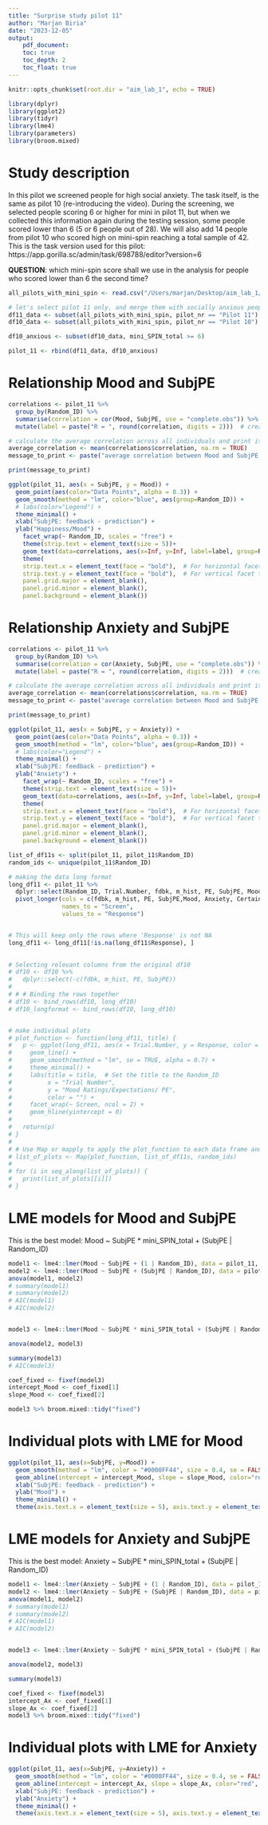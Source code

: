 ```yaml
---
title: "Surprise study pilot 11"
author: "Marjan Biria"
date: "2023-12-05"
output: 
    pdf_document:
    toc: true
    toc_depth: 2
    toc_float: true
---
```


```r
knitr::opts_chunk$set(root.dir = "aim_lab_1", echo = TRUE)
```


```r
library(dplyr)
library(ggplot2)
library(tidyr)
library(lme4)
library(parameters)
library(broom.mixed)
```

\newpage
# Study description
In this pilot we screened people for high social anxiety. The task itself, is the same as pilot 10 (re-introducing the video). During the screening, we selected people scoring 6 or higher for mini in pilot 11, but when we collected this information again during the testing session, some people scored lower than 6 (5 or 6 people out of 28). We will also add 14 people from pilot 10 who scored high on mini-spin reaching a total sample of 42. This is the task version used for this pilot: https://app.gorilla.sc/admin/task/698788/editor?version=6  

**QUESTION**: which mini-spin score shall we use in the analysis for people who scored lower than 6 the second time?


```r
all_pilots_with_mini_spin <- read.csv("/Users/marjan/Desktop/aim_lab_1/all_pilots_with_mini_spin.csv")

# let's select pilot 11 only, and merge them with socially anxious people from pilot 10 which was exactly the same
df11_data <- subset(all_pilots_with_mini_spin, pilot_nr == "Pilot 11")
df10_data <- subset(all_pilots_with_mini_spin, pilot_nr == "Pilot 10")

df10_anxious <- subset(df10_data, mini_SPIN_total >= 6)

pilot_11 <- rbind(df11_data, df10_anxious)

```


\newpage 
# Relationship Mood and SubjPE

```r

correlations <- pilot_11 %>%
  group_by(Random_ID) %>%
  summarise(correlation = cor(Mood, SubjPE, use = "complete.obs")) %>%
  mutate(label = paste("R = ", round(correlation, digits = 2)))  # create a label for the plot

# calculate the average correlation across all individuals and print it 
average_correlation <- mean(correlations$correlation, na.rm = TRUE)
message_to_print <- paste("average correlation between Mood and SubjPE:", average_correlation)

print(message_to_print)

ggplot(pilot_11, aes(x = SubjPE, y = Mood)) +
  geom_point(aes(color="Data Points", alpha = 0.3)) +
  geom_smooth(method = "lm", color="blue", aes(group=Random_ID)) + 
  # labs(color="Legend") +
  theme_minimal() +
  xlab("SubjPE: feedback - prediction") + 
  ylab("Happiness/Mood") +
    facet_wrap(~ Random_ID, scales = "free") +
    theme(strip.text = element_text(size = 5))+
    geom_text(data=correlations, aes(x=Inf, y=Inf, label=label, group=Random_ID), hjust=1.1, vjust=1.1, size=2.7, fontface = "bold", inherit.aes=FALSE) +
    theme(
    strip.text.x = element_text(face = "bold"),  # For horizontal facet titles
    strip.text.y = element_text(face = "bold"),  # For vertical facet titles
    panel.grid.major = element_blank(),
    panel.grid.minor = element_blank(),
    panel.background = element_blank())
```

\newpage 
# Relationship Anxiety and SubjPE

```r

correlations <- pilot_11 %>%
  group_by(Random_ID) %>%
  summarise(correlation = cor(Anxiety, SubjPE, use = "complete.obs")) %>%
  mutate(label = paste("R = ", round(correlation, digits = 2)))  # create a label for the plot

# calculate the average correlation across all individuals and print it 
average_correlation <- mean(correlations$correlation, na.rm = TRUE)
message_to_print <- paste("average correlation between Mood and SubjPE:", average_correlation)

print(message_to_print)

ggplot(pilot_11, aes(x = SubjPE, y = Anxiety)) +
  geom_point(aes(color="Data Points", alpha = 0.3)) +
  geom_smooth(method = "lm", color="blue", aes(group=Random_ID)) + 
  # labs(color="Legend") +
  theme_minimal() +
  xlab("SubjPE: feedback - prediction") + 
  ylab("Anxiety") +
    facet_wrap(~ Random_ID, scales = "free") +
    theme(strip.text = element_text(size = 5))+
    geom_text(data=correlations, aes(x=Inf, y=Inf, label=label, group=Random_ID), hjust=1.1, vjust=1.1, size=2.7, fontface = "bold", inherit.aes=FALSE) +
    theme(
    strip.text.x = element_text(face = "bold"),  # For horizontal facet titles
    strip.text.y = element_text(face = "bold"),  # For vertical facet titles
    panel.grid.major = element_blank(),
    panel.grid.minor = element_blank(),
    panel.background = element_blank())
```


```r
list_of_df11s <- split(pilot_11, pilot_11$Random_ID)
random_ids <- unique(pilot_11$Random_ID)

# making the data long format
long_df11 <- pilot_11 %>%
  dplyr::select(Random_ID, Trial.Number, fdbk, m_hist, PE, SubjPE, Mood, Anxiety, Certainty_Rating, Prediction) %>%
  pivot_longer(cols = c(fdbk, m_hist, PE, SubjPE,Mood, Anxiety, Certainty_Rating, Prediction),
               names_to = "Screen",
               values_to = "Response")


# This will keep only the rows where 'Response' is not NA
long_df11 <- long_df11[!is.na(long_df11$Response), ]

  
# Selecting relevant columns from the original df10
# df10 <- df10 %>%
#   dplyr::select(-c(fdbk, m_hist, PE, SubjPE))
# 
# # # Binding the rows together
# df10 <- bind_rows(df10, long_df10)
# df10_longformat <- bind_rows(df10, long_df10)


# make individual plots
# plot_function <- function(long_df11, title) {
#   p <- ggplot(long_df11, aes(x = Trial.Number, y = Response, color = Screen, group = Screen)) +
#     geom_line() +
#     geom_smooth(method = "lm", se = TRUE, alpha = 0.7) + 
#     theme_minimal() +
#     labs(title = title,  # Set the title to the Random_ID
#          x = "Trial Number",
#          y = "Mood Ratings/Expectations/ PE",
#          color = "") +
#     facet_wrap(~ Screen, ncol = 2) +
#     geom_hline(yintercept = 0)
#   
#   return(p)
# }
# 
# # Use Map or mapply to apply the plot_function to each data frame and title in the list
# list_of_plots <- Map(plot_function, list_of_df11s, random_ids)
# 
# for (i in seq_along(list_of_plots)) {
#   print(list_of_plots[[i]])
# }
```

\newpage 
# LME models for Mood and SubjPE
This is the best model: Mood ~ SubjPE * mini_SPIN_total + (SubjPE | Random_ID)

```r
model1 <- lme4::lmer(Mood ~ SubjPE + (1 | Random_ID), data = pilot_11, control=lmerControl(optimizer="bobyqa"))
model2 <- lme4::lmer(Mood ~ SubjPE + (SubjPE | Random_ID), data = pilot_11, control=lmerControl(optimizer="bobyqa"))
anova(model1, model2)
# summary(model1)
# summary(model2)
# AIC(model1)
# AIC(model2)


model3 <- lme4::lmer(Mood ~ SubjPE * mini_SPIN_total + (SubjPE | Random_ID), data = pilot_11, control=lmerControl(optimizer="bobyqa"))

anova(model2, model3)

summary(model3)
# AIC(model3)

coef_fixed <- fixef(model3)
intercept_Mood <- coef_fixed[1]
slope_Mood <- coef_fixed[2]

model3 %>% broom.mixed::tidy("fixed") 
```

\newpage 
# Individual plots with LME for Mood

```r
ggplot(pilot_11, aes(x=SubjPE, y=Mood)) +
  geom_smooth(method = "lm", color = "#0000FF44", size = 0.4, se = FALSE, aes(group=Random_ID)) +
  geom_abline(intercept = intercept_Mood, slope = slope_Mood, color="red", linetype="dashed") +
  xlab("SubjPE: feedback - prediction") + 
  ylab("Mood") +
  theme_minimal() +
  theme(axis.text.x = element_text(size = 5), axis.text.y = element_text(size = 5))
```



\newpage 
# LME models for Anxiety and SubjPE
This is the best model: Anxiety ~ SubjPE * mini_SPIN_total + (SubjPE | Random_ID)

```r
model1 <- lme4::lmer(Anxiety ~ SubjPE + (1 | Random_ID), data = pilot_11, control=lmerControl(optimizer="bobyqa"))
model2 <- lme4::lmer(Anxiety ~ SubjPE + (SubjPE | Random_ID), data = pilot_11, control=lmerControl(optimizer="bobyqa"))
anova(model1, model2)
# summary(model1)
# summary(model2)
# AIC(model1)
# AIC(model2)


model3 <- lme4::lmer(Anxiety ~ SubjPE * mini_SPIN_total + (SubjPE | Random_ID), data = pilot_11, control=lmerControl(optimizer="bobyqa"))

anova(model2, model3)

summary(model3)

coef_fixed <- fixef(model3)
intercept_Ax <- coef_fixed[1]
slope_Ax <- coef_fixed[2]
model3 %>% broom.mixed::tidy("fixed") 
```

\newpage 
# Individual plots with LME for Anxiety

```r
ggplot(pilot_11, aes(x=SubjPE, y=Anxiety)) +
  geom_smooth(method = "lm", color = "#0000FF44", size = 0.4, se = FALSE, aes(group=Random_ID)) +
  geom_abline(intercept = intercept_Ax, slope = slope_Ax, color="red", linetype="dashed") +
  xlab("SubjPE: feedback - prediction") + 
  ylab("Anxiety") +
  theme_minimal() +
  theme(axis.text.x = element_text(size = 5), axis.text.y = element_text(size = 5))
```
